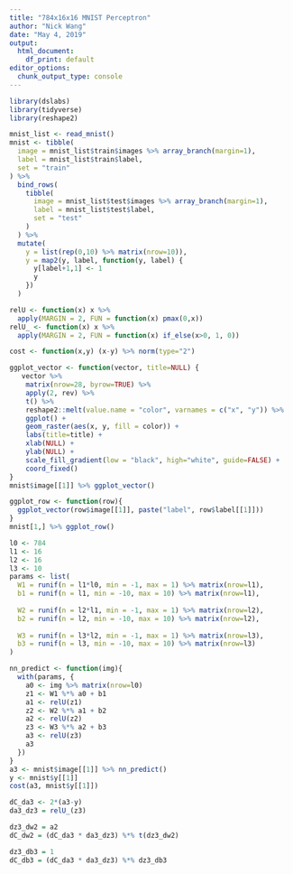 ```yaml
---
title: "784x16x16 MNIST Perceptron"
author: "Nick Wang"
date: "May 4, 2019"
output: 
  html_document: 
    df_print: default
editor_options: 
  chunk_output_type: console
---
```


```r
library(dslabs)
library(tidyverse)
library(reshape2)
```

```r
mnist_list <- read_mnist()
mnist <- tibble(
  image = mnist_list$train$images %>% array_branch(margin=1),
  label = mnist_list$train$label,
  set = "train"
) %>%
  bind_rows(
    tibble(
      image = mnist_list$test$images %>% array_branch(margin=1),
      label = mnist_list$test$label,
      set = "test"
    )
  ) %>%
  mutate(
    y = list(rep(0,10) %>% matrix(nrow=10)),
    y = map2(y, label, function(y, label) {
      y[label+1,1] <- 1
      y
    })
  )
```

```r
relU <- function(x) x %>%
  apply(MARGIN = 2, FUN = function(x) pmax(0,x))
relU_ <- function(x) x %>%
  apply(MARGIN = 2, FUN = function(x) if_else(x>0, 1, 0))

cost <- function(x,y) (x-y) %>% norm(type="2")

ggplot_vector <- function(vector, title=NULL) {
   vector %>%
    matrix(nrow=28, byrow=TRUE) %>%
    apply(2, rev) %>%
    t() %>%
    reshape2::melt(value.name = "color", varnames = c("x", "y")) %>%
    ggplot() +
    geom_raster(aes(x, y, fill = color)) +
    labs(title=title) +
    xlab(NULL) +
    ylab(NULL) +
    scale_fill_gradient(low = "black", high="white", guide=FALSE) +
    coord_fixed()
}
mnist$image[[1]] %>% ggplot_vector()

ggplot_row <- function(row){
  ggplot_vector(row$image[[1]], paste("label", row$label[[1]]))
}
mnist[1,] %>% ggplot_row()
```

```r
l0 <- 784
l1 <- 16
l2 <- 16
l3 <- 10
params <- list(
  W1 = runif(n = l1*l0, min = -1, max = 1) %>% matrix(nrow=l1),
  b1 = runif(n = l1, min = -10, max = 10) %>% matrix(nrow=l1),
  
  W2 = runif(n = l2*l1, min = -1, max = 1) %>% matrix(nrow=l2),
  b2 = runif(n = l2, min = -10, max = 10) %>% matrix(nrow=l2),
  
  W3 = runif(n = l3*l2, min = -1, max = 1) %>% matrix(nrow=l3),
  b3 = runif(n = l3, min = -10, max = 10) %>% matrix(nrow=l3)
)

nn_predict <- function(img){
  with(params, {
    a0 <- img %>% matrix(nrow=l0)
    z1 <- W1 %*% a0 + b1
    a1 <- relU(z1)
    z2 <- W2 %*% a1 + b2
    a2 <- relU(z2)
    z3 <- W3 %*% a2 + b3
    a3 <- relU(z3)
    a3
  })
}
a3 <- mnist$image[[1]] %>% nn_predict()
y <- mnist$y[[1]]
cost(a3, mnist$y[[1]])
```

```r
dC_da3 <- 2*(a3-y)
da3_dz3 = relU_(z3)

dz3_dw2 = a2
dC_dw2 = (dC_da3 * da3_dz3) %*% t(dz3_dw2)

dz3_db3 = 1
dC_db3 = (dC_da3 * da3_dz3) %*% dz3_db3
```

